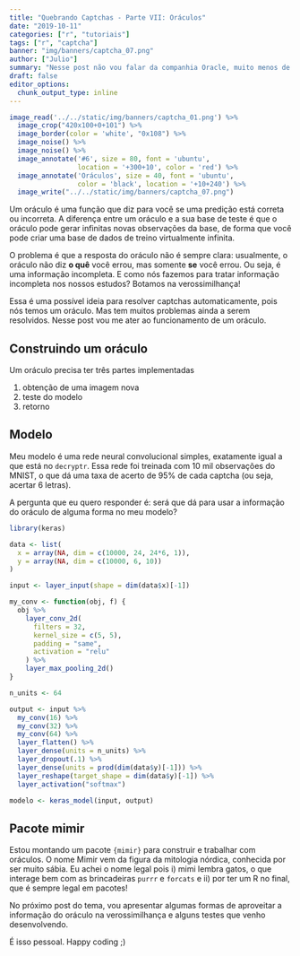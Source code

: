 ```yaml
---
title: "Quebrando Captchas - Parte VII: Oráculos"
date: "2019-10-11"
categories: ["r", "tutoriais"]
tags: ["r", "captcha"]
banner: "img/banners/captcha_07.png"
author: ["Julio"]
summary: "Nesse post não vou falar da companhia Oracle, muito menos de Pythia, a oráculo de Delphi. Aqui vou mostrar uma parte pouco discutida dos captchas, que é a possibilidade de usar oráculos para aprender."
draft: false
editor_options: 
  chunk_output_type: inline
---
```


```r
image_read('../../static/img/banners/captcha_01.png') %>%
  image_crop("420x100+0+101") %>%
  image_border(color = 'white', "0x108") %>%
  image_noise() %>%
  image_noise() %>%
  image_annotate('#6', size = 80, font = 'ubuntu',
                 location = '+300+10', color = 'red') %>%
  image_annotate('Oráculos', size = 40, font = 'ubuntu',
                 color = 'black', location = '+10+240') %>%
  image_write("../../static/img/banners/captcha_07.png")
```

Um oráculo é uma função que diz para você se uma predição está correta ou incorreta. A diferença entre um oráculo e a sua base de teste é que o oráculo pode gerar infinitas novas observações da base, de forma que você pode criar uma base de dados de treino virtualmente infinita.

O problema é que a resposta do oráculo não é sempre clara: usualmente, o oráculo não diz __o quê__ você errou, mas somente __se__ você errou. Ou seja, é uma informação incompleta. E como nós fazemos para tratar informação incompleta nos nossos estudos? Botamos na verossimilhança! 

Essa é uma possível ideia para resolver captchas automaticamente, pois nós temos um oráculo. Mas tem muitos problemas ainda a serem resolvidos. Nesse post vou me ater ao funcionamento de um oráculo.

## Construindo um oráculo

Um oráculo precisa ter três partes implementadas

1. obtenção de uma imagem nova
2. teste do modelo
3. retorno

## Modelo

Meu modelo é uma rede neural convolucional simples, exatamente igual a que está no `decryptr`. Essa rede foi treinada com 10 mil observações do MNIST, o que dá uma taxa de acerto de 95% de cada captcha (ou seja, acertar 6 letras).

A pergunta que eu quero responder é: será que dá para usar a informação do oráculo de alguma forma no meu modelo?

```r
library(keras)

data <- list(
  x = array(NA, dim = c(10000, 24, 24*6, 1)),
  y = array(NA, dim = c(10000, 6, 10))
)

input <- layer_input(shape = dim(data$x)[-1])

my_conv <- function(obj, f) {
  obj %>% 
    layer_conv_2d(
      filters = 32, 
      kernel_size = c(5, 5), 
      padding = "same", 
      activation = "relu"
    ) %>% 
    layer_max_pooling_2d()
}

n_units <- 64

output <- input %>% 
  my_conv(16) %>% 
  my_conv(32) %>% 
  my_conv(64) %>% 
  layer_flatten() %>% 
  layer_dense(units = n_units) %>% 
  layer_dropout(.1) %>% 
  layer_dense(units = prod(dim(data$y)[-1])) %>% 
  layer_reshape(target_shape = dim(data$y)[-1]) %>% 
  layer_activation("softmax")

modelo <- keras_model(input, output)

```

## Pacote mimir

Estou montando um pacote `{mimir}` para construir e trabalhar com oráculos. O nome Mimir vem da figura da mitologia nórdica, conhecida por ser muito sábia. Eu achei o nome legal pois i) mimi lembra gatos, o que interage bem com as brincadeiras `purrr` e `forcats` e ii) por ter um R no final, que é sempre legal em pacotes!

No próximo post do tema, vou apresentar algumas formas de aproveitar a informação do oráculo na verossimilhança e alguns testes que venho desenvolvendo.

É isso pessoal. Happy coding ;)
